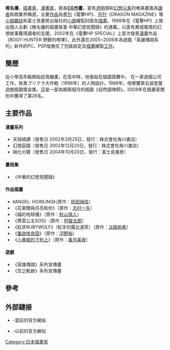 '''椎名優'''，[[插畫家|插畫家]]、[[漫畫家|漫畫家]]，擅長'''[[CG作畫|CG作畫]]'''，富有[[透明|透明]]感和[[幻想|幻想]][[元素|元素]]的唯美畫風為[[讀者|讀者]]和商業界稱道，主要[[作品|作品]]為[[季刊|季刊]]《電擊HP》、[[月刊|月刊]]《DRAGON MAGAZINE》等[[小說|小說]][[雜誌|雜誌]]和富士見書房出版社的[[小說|小說]]繪製封面及[[插畫|插畫]]。1999年在《電擊HP》上推出個人企劃《椎名優的插畫故事 中華幻想見聞錄》的連載，以富有異域風情的幻想故事獲得讀者的支援，2002年在《電擊HP SPECIAL》上首次發表[[漫畫|漫畫]]作品《BOGY HUNTER 野獸的咆哮》，此外還在2005~2006年為遊戲「英雄傳說系列」新作的PC、PSP版擔任了包裝設定及[[插畫|插畫]]繪製[[工作|工作]]。

== 簡歷 ==
從小學高年級開始認真繪畫，在高中時，他張貼在插圖競賽中。 在一家遊戲公司工作，負責プリクラ大作戦（1996年）的人物設計。1998年，他榮獲第五屆登基遊戲插圖獎金獎，這是一部為期兩個月的插圖《自然調律師》。2008年在插畫家類別中獲得了第28名。

==主要作品==

====漫畫系列====
* 天球綺譚（發售日 2002年3月25日，發行：株式會社角川書店）
* 幻燈庭園（發售日 2002年12月20日，發行：株式會社角川書店）
* 硝化の聲（發售日 2004年10月20日，發行：富士見書房）

==== 畫冊集 ====
* 《中華的幻想見聞錄》

==== 作品插畫 ====
* 《ANGEL· HOWLING》（原作：[[秋田禎信|秋田禎信]]）
* 《花束贈與月亮和你》（原作：[[志村一矢|志村一矢]]）
* 《貓的地球儀》（原作：[[秋山瑞人|秋山瑞人]]）
* 《薺菜公主SOS》（原作：[[阿智太郎|阿智太郎]]）
* 《紅牙RUBYWOLF》（紅牙的露比渥芙）（原作：[[淡路帆希|淡路帆希]]）
* 《[[重啟咲良田|重啟咲良田]]》（原作：[[河野裕|河野裕]]）
* 《[[小書痴的下剋上|小書痴的下剋上]]》（原作：[[香月美夜|香月美夜]]）

==== 遊戲 ====
* 《英雄傳說》系列宣傳畫
* 《空之軌跡》系列宣傳畫

== 參考 ==
{{URL|https://ja.m.wikipedia.org/wiki/%E6%A4%8E%E5%90%8D%E5%84%AA|日本維基百科:椎名優}}

==外部鏈接==
* {{URL|https://youshiina111.wixsite.com/artworks|椎名優的網站}}-當前的官方網站
* {{Wayback | url = http：//www1.odn.ne.jp/tenkyudho/ | title = Tenkyudo Pictorial | date = 19991013013430}}-以前的官方網站

{{Normdaten}}
{{DEFAULTSORT:椎名優}}
[[Category:日本插畫家|Category:日本插畫家]]
